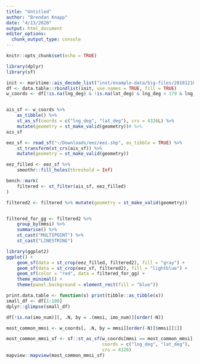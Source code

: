 ```yaml
---
title: "Untitled"
author: "Brendan Knapp"
date: "4/13/2020"
output: html_document
editor_options: 
  chunk_output_type: console
---
```


```r
knitr::opts_chunk$set(echo = TRUE)
```


```r
library(dplyr)
library(sf)

init <- maritime::ais_decode_list("inst/example-data/big-files/20181210.log")
df <- data.table::rbindlist(init, use.names = TRUE, fill = TRUE)
w_coords <- df[!is.na(lng_deg) & !is.na(lat_deg) & lng_deg < 179 & lng_deg > -179 & lat_deg < 89 & lng_deg > -89]


ais_sf <- w_coords %>% 
    as_tibble() %>% 
    st_as_sf(coords = c("lng_deg", "lat_deg"), crs = 4326L) %>% 
    mutate(geometry = st_make_valid(geometry))# %>%
ais_sf

eez_sf <- read_sf("~/Downloads/eez/eez.shp", as_tibble = TRUE) %>% 
    st_transform(st_crs(ais_sf)) %>% 
    mutate(geometry = st_make_valid(geometry))

eez_filled <- eez_sf %>%
    smoothr::fill_holes(threshold = Inf)

bench::mark(
    filtered <- st_filter(ais_sf, eez_filled)
)

filtered2 <- filtered %>% mutate(geometry = st_make_valid(geometry))


filtered_for_gg <- filtered2 %>% 
    group_by(mmsi) %>% 
    summarise() %>%
    st_cast("MULTIPOINT") %>% 
    st_cast("LINESTRING")

library(ggplot2)
ggplot() +
    geom_sf(data = st_crop(eez_filled, filtered2), fill = "gray") +
    geom_sf(data = st_crop(eez_sf, filtered2), fill = "lightblue") +
    geom_sf(color = "red", data = filtered_for_gg) +
    theme_minimal() +
    theme(panel.background = element_rect(fill = "blue"))
```


```r
print.data.table <- function(x) print(tibble::as_tibble(x))
small_df <- df[1:100]
dplyr::glimpse(small_df)

df[!is.na(imo_num)][, .N, by = .(mmsi, imo_num)][order(-N)]
```


```r
most_common_mmsi <- w_coords[, .N, by = mmsi][order(-N)]$mmsi[[1]]

most_common_mmsi_sf <- sf::st_as_sf(w_coords[mmsi == most_common_mmsi],
                                    coords = c("lng_deg", "lat_deg"),
                                    crs = 4326)
mapview::mapview(most_common_mmsi_sf)
```
















